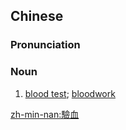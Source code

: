 {{also|验血}}
==Chinese==
{{zh-forms|s=验血}}

===Pronunciation===
{{zh-pron
|m=yàn血
|c=jim6 hyut3
|mn=giām-hoeh/giām-huih
|cat=n
}}

===Noun===
{{zh-noun}}

# [[blood test]]; [[bloodwork]]

[[zh-min-nan:驗血]]